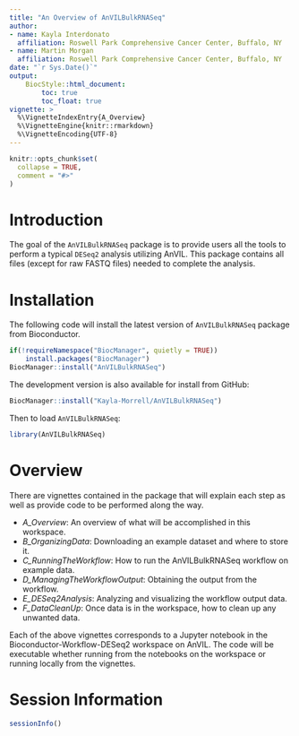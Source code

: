 ```yaml
--- 
title: "An Overview of AnVILBulkRNASeq"
author:
- name: Kayla Interdonato
  affiliation: Roswell Park Comprehensive Cancer Center, Buffalo, NY
- name: Martin Morgan
  affiliation: Roswell Park Comprehensive Cancer Center, Buffalo, NY
date: "`r Sys.Date()`"
output: 
    BiocStyle::html_document:
        toc: true
        toc_float: true
vignette: >
  %\VignetteIndexEntry{A_Overview}
  %\VignetteEngine{knitr::rmarkdown}
  %\VignetteEncoding{UTF-8}
---
```


```r
knitr::opts_chunk$set(
  collapse = TRUE,
  comment = "#>"
)
```

# Introduction

The goal of the `AnVILBulkRNASeq` package is to provide users all the tools to
perform a typical `DESeq2` analysis utilizing AnVIL. This package contains all
files (except for raw FASTQ files) needed to complete the analysis.

# Installation

The following code will install the latest version of `AnVILBulkRNASeq` package
from Bioconductor.

```r
if(!requireNamespace("BiocManager", quietly = TRUE))
    install.packages("BiocManager")
BiocManager::install("AnVILBulkRNASeq")
```

The development version is also available for install from GitHub:

```r
BiocManager::install("Kayla-Morrell/AnVILBulkRNASeq")
```

Then to load `AnVILBulkRNASeq`:

```r
library(AnVILBulkRNASeq)
```

# Overview

There are vignettes contained in the package that will explain each step as well
as provide code to be performed along the way. 

* *A_Overview*: An overview of what will be accomplished in this workspace.
* *B_OrganizingData*: Downloading an example dataset and where to store it.
* *C_RunningTheWorkflow*: How to run the AnVILBulkRNASeq workflow on example data.
* *D_ManagingTheWorkflowOutput*: Obtaining the output from the workflow.
* *E_DESeq2Analysis*: Analyzing and visualizing the workflow output data.
* *F_DataCleanUp*: Once data is in the workspace, how to clean up any unwanted data.

Each of the above vignettes corresponds to a Jupyter notebook in the
Bioconductor-Workflow-DESeq2 workspace on AnVIL. The code will be executable
whether running from the notebooks on the workspace or running locally from the
vignettes.

# Session Information

```r
sessionInfo()
```
